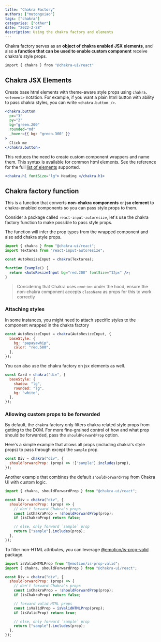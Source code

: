 ```yaml
---
title: "Chakra Factory"
authors: ["mutongxiao"]
tags: ["chakra"]
categories: ["other"]
date: "2022-2-28"
description: Using the chakra factory and elements
---
```


Chakra factory serves as an **object of chakra enabled JSX elements**, and also
**a function that can be used to enable custom component** receive chakra's
style props.

```bash
import { chakra } from "@chakra-ui/react"
```

## Chakra JSX Elements

Create base html elements with theme-aware style props using `chakra.<element>`
notation. For example, if you want a plain html button with ability to pass
chakra styles, you can write `<chakra.button />`.

```jsx
<chakra.button
  px="3"
  py="2"
  bg="green.200"
  rounded="md"
  _hover={{ bg: "green.300" }}
>
  Click me
</chakra.button>
```

This reduces the need to create custom component wrappers and name them. This
syntax is available for common html elements. See the reference for the full
[list of elements](https://github.com/chakra-ui/chakra-ui/blob/main/packages/system/src/system.utils.ts#L9)
supported.

```jsx live=false
<chakra.h1 fontSize="lg"> Heading </chakra.h1>
```

## Chakra factory function

This is a function that converts **non-chakra components** or **jsx element** to
chakra-enabled components so you can pass style props to them.

Consider a package called `react-input-autoresize`, let's use the chakra factory
function to make possible to pass style props.

The function will infer the prop types from the wrapped component and also add
chakra style props.

```jsx live=false
import { chakra } from "@chakra-ui/react";
import Textarea from "react-input-autoresize";

const AutoResizeInput = chakra(Textarea);

function Example() {
  return <AutoResizeInput bg="red.200" fontSize="12px" />;
}
```

> Considering that Chakra uses `emotion` under the hood, ensure the non-chakra
> component accepts `className` as props for this to work correctly

### Attaching styles

In some instances, you might need to attach specific styles to the component
wrapped in the chakra factory

```jsx live=false
const AutoResizeInput = chakra(AutoResizeInput, {
  baseStyle: {
    bg: "papayawhip",
    color: "red.500",
  },
});
```

You can also use the chakra factory on jsx elements as well.

```jsx live=false
const Card = chakra("div", {
  baseStyle: {
    shadow: "lg",
    rounded: "lg",
    bg: "white",
  },
});
```

### Allowing custom props to be forwarded

By default, the `chakra` factory only filters chakra related style props from
getting to the DOM. For more fine-grained control of how and what prop should be
forwarded, pass the `shouldForwardProp` option.

Here's a simple example that allows all props (including chakra's style props)
to pass through except the `sample` prop.

```jsx live=false
const Div = chakra("div", {
  shouldForwardProp: (prop) => !["sample"].includes(prop),
});
```

Another example that combines the default `shouldForwardProp` from Chakra UI
with custom logic.

```jsx live=false
import { chakra, shouldForwardProp } from "@chakra-ui/react";

const Div = chakra("div", {
  shouldForwardProp: (prop) => {
    // don't forward Chakra's props
    const isChakraProp = !shouldForwardProp(prop);
    if (isChakraProp) return false;

    // else, only forward `sample` prop
    return ["sample"].includes(prop);
  },
});
```

To filter non-HTML attributes, you can leverage
[@emotion/is-prop-valid](https://github.com/emotion-js/emotion/tree/master/packages/is-prop-valid)
package.

```jsx live=false
import isValidHTMLProp from "@emotion/is-prop-valid";
import { chakra, shouldForwardProp } from "@chakra-ui/react";

const Div = chakra("div", {
  shouldForwardProp: (prop) => {
    // don't forward Chakra's props
    const isChakraProp = !shouldForwardProp(prop);
    if (isChakraProp) return false;

    // forward valid HTML props
    const isValidProp = isValidHTMLProp(prop);
    if (isValidProp) return true;

    // else, only forward `sample` prop
    return ["sample"].includes(prop);
  },
});
```
